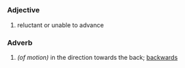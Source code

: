 =={{en}}==
===Adjective===
# reluctant or unable to advance

===Adverb===
# ''(of motion)'' in the direction towards the back; [[backwards]]